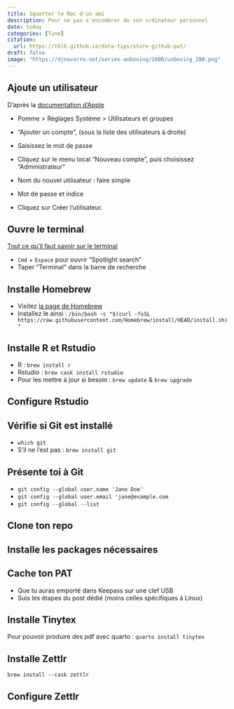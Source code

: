 ```yaml
---
title: Squatter le Mac d'un ami
description: Pour ne pas s'encombrer de son ordinateur personnel
date: today
categories: [Tune]
citation: 
  url: https://tblk.github.io/data-tips/store-github-pat/ 
draft: false
image: "https://djnavarro.net/series-unboxing/2000/unboxing_280.png"
---
```


## Ajoute un utilisateur

D'après la [documentation d'Apple](https://support.apple.com/fr-fr/guide/mac-help/mchl3e281fc9/mac)

-   Pomme \> Réglages Système \> Utilisateurs et groupes

-   "Ajouter un compte", (sous la liste des utilisateurs à droite)

-   Saisissez le mot de passe

-   Cliquez sur le menu local "Nouveau compte", puis choisissez "Administrateur"

-   Nom du nouvel utilisateur : faire simple

-   Mot de passe et indice

-   Cliquez sur Créer l'utilisateur.

## Ouvre le terminal

[Tout ce qu'il faut savoir sur le terminal](https://happygitwithr.com/shell.html)

-   `Cmd` + `Espace` pour ouvrir "Spotlight search"
-   Taper "Terminal" dans la barre de recherche

## Installe Homebrew

-   Visitez [la page de Homebrew](https://brew.sh/)
-   Installez le ainsi : `/bin/bash -c "$(curl -fsSL https://raw.githubusercontent.com/Homebrew/install/HEAD/install.sh)"`

## Installe R et Rstudio

-   R : `brew install r`
-   Rstudio : `brew cask install rstudio`
-   Pour les mettre à jour si besoin : `brew update` & `brew upgrade`

## Configure Rstudio

## Vérifie si Git est installé

-   `which git`
-   S'il ne l'est pas : `brew install git`

## Présente toi à Git

-   `git config --global user.name 'Jane Doe'`
-   `git config --global user.email 'jane@example.com`
-   `git config --global --list`

## Clone ton repo

## Installe les packages nécessaires

## Cache ton PAT

-   Que tu auras emporté dans Keepass sur une clef USB
-   Suis les étapes du post dédié (moins celles spécifiques à Linux)

## Installe Tinytex

Pour pouvoir produire des pdf avec quarto : `quarto install tinytex`

## Installe Zettlr

`brew install --cask zettlr`

## Configure Zettlr
